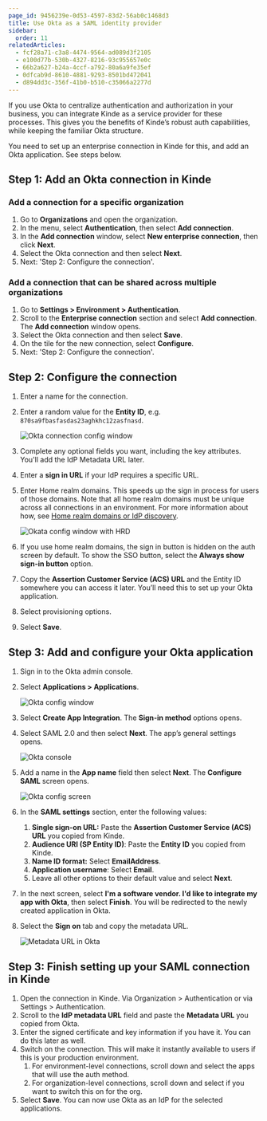 ```yaml
---
page_id: 9456239e-0d53-4597-83d2-56ab0c1468d3
title: Use Okta as a SAML identity provider
sidebar:
  order: 11
relatedArticles:
  - fcf28a71-c3a8-4474-9564-ad089d3f2105
  - e100d77b-530b-4327-8216-93c955657e0c	
  - 66b2a627-b24a-4ccf-a792-80a6a9fe35ef
  - 0dfcab9d-8610-4881-9293-8501bd472041
  - d894dd3c-356f-41b0-b510-c35066a2277d
---
```


If you use Okta to centralize authentication and authorization in your business, you can integrate Kinde as a service provider for these processes. This gives you the benefits of Kinde’s robust auth capabilities, while keeping the familiar Okta structure.

You need to set up an enterprise connection in Kinde for this, and add an Okta application. See steps below.

## Step 1: Add an Okta connection in Kinde

### Add a connection for a specific organization

1. Go to **Organizations** and open the organization. 
2. In the menu, select **Authentication**, then select **Add connection**.
3. In the **Add connection** window, select **New enterprise connection**, then click **Next**.
4. Select the Okta connection and then select **Next**. 
5. Next: 'Step 2: Configure the connection'.

### Add a connection that can be shared across multiple organizations

1. Go to **Settings > Environment > Authentication**.
2. Scroll to the **Enterprise connection** section and select **Add connection**. The **Add connection** window opens.
3. Select the Okta connection and then select **Save**.
4. On the tile for the new connection, select **Configure**.
5. Next: 'Step 2: Configure the connection'.

## Step 2: Configure the connection

1. Enter a name for the connection.
2. Enter a random value for the **Entity ID**, e.g. `870sa9fbasfasdas23aghkhc12zasfnasd`.

   ![Okta connection config window](https://imagedelivery.net/skPPZTHzSlcslvHjesZQcQ/6b54c794-6f5a-4e9b-61fa-7c8a81f3a000/public)

3. Complete any optional fields you want, including the key attributes. You'll add the IdP Metadata URL later.
4. Enter a **sign in URL** if your IdP requires a specific URL.
5. Enter Home realm domains. This speeds up the sign in process for users of those domains. Note that all home realm domains must be unique across all connections in an environment. For more information about how, see [Home realm domains or IdP discovery](/authenticate/enterprise-connections/home-realm-discovery/).

   ![Okata config window with HRD](https://imagedelivery.net/skPPZTHzSlcslvHjesZQcQ/20fc0aa1-0516-45b9-ff38-3a5e0c281700/public)

6. If you use home realm domains, the sign in button is hidden on the auth screen by default. To show the SSO button, select the **Always show sign-in button** option.
7. Copy the **Assertion Customer Service (ACS) URL** and the Entity ID somewhere you can access it later. You’ll need this to set up your Okta application.
8. Select provisioning options.
9. Select **Save**.

## Step 3: Add and configure your Okta application

1. Sign in to the Okta admin console.
2. Select **Applications > Applications**.

   ![Okta config window](https://imagedelivery.net/skPPZTHzSlcslvHjesZQcQ/63dee3f1-b0ba-4961-33e9-a8f928a07d00/public)
  
3. Select **Create App Integration**. The **Sign-in method** options opens.
4. Select SAML 2.0 and then select **Next**. The app’s general settings opens.

   ![Okta console](https://imagedelivery.net/skPPZTHzSlcslvHjesZQcQ/ff6393ec-43bb-4b25-e12c-26f7a05aa800/public)

5. Add a name in the **App name** field then select **Next**. The **Configure SAML** screen opens.

   ![Okta config screen](https://imagedelivery.net/skPPZTHzSlcslvHjesZQcQ/bb3bf35b-3322-433e-8224-5297a71da300/public)

6. In the **SAML settings** section, enter the following values:
   1. **Single sign-on URL:** Paste the **Assertion Customer Service (ACS) URL** you copied from Kinde.
   2. **Audience URI (SP Entity ID)**: Paste the **Entity ID** you copied from Kinde.
   3. **Name ID format:** Select **EmailAddress**.
   4. **Application username**: Select **Email**.
   5. Leave all other options to their default value and select **Next**.
7. In the next screen, select **I'm a software vendor. I'd like to integrate my app with Okta**, then select **Finish**. You will be redirected to the newly created application in Okta.
8. Select the **Sign on** tab and copy the metadata URL.

   ![Metadata URL in Okta](https://imagedelivery.net/skPPZTHzSlcslvHjesZQcQ/9bdcb215-054e-45c1-11a7-2df2f4be7800/public)
 
## Step 3: Finish setting up your SAML connection in Kinde

1. Open the connection in Kinde. Via Organization > Authentication or via Settings > Authentication.
2. Scroll to the **IdP metadata URL** field and paste the **Metadata URL** you copied from Okta.
3. Enter the signed certificate and key information if you have it. You can do this later as well. 
4. Switch on the connection. This will make it instantly available to users if this is your production environment.
   1. For environment-level connections, scroll down and select the apps that will use the auth method.
   2. For organization-level connections, scroll down and select if you want to switch this on for the org. 
5. Select **Save**. You can now use Okta as an IdP for the selected applications.
